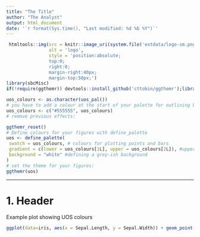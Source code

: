 ```yaml
---
title: "The Title"
author: "The Analyst"
output: html_document
date: '`r format(Sys.time(), "Last modified: %d %b %Y")`'
---
```



```r
 htmltools::img(src = knitr::image_uri(system.file('extdata/logo-sm.png',package='sbcMisc')), 
                alt = 'logo', 
                style = 'position:absolute; 
                top:0; 
                right:0; 
                margin-right:40px; 
                margin-top:50px;')
library(sbcMisc)
if(!require(ggthemr)) devtools::install_github('cttobin/ggthemr');library(ggthemr)

uos_colours <- as.character(uos_pal())
# you have to add a colour at the start of your palette for outlining boxes, we'll use a grey:
uos_colours <- c("#555555", uos_colours)
# remove previous effects:

ggthemr_reset()
# Define colours for your figures with define_palette
uos <- define_palette(
 swatch = uos_colours, # colours for plotting points and bars
 gradient = c(lower = uos_colours[1L], upper = uos_colours[2L]), #upper and lower colours for continuous colours
 background = "white" #defining a grey-ish background 
)
# set the theme for your figures:
ggthemr(uos)
```


---

# 1. Header

Example plot showing UOS colours

```r
ggplot(data=iris, aes(x = Sepal.Length, y = Sepal.Width)) + geom_point(aes(color=Species, shape=Species))
```


